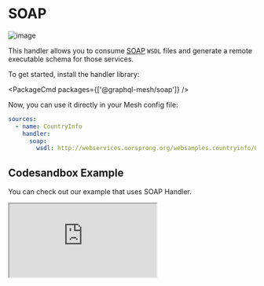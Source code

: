 
# SOAP

![image](https://user-images.githubusercontent.com/20847995/79220083-0a1d3a00-7e5c-11ea-9ac5-855428121143.png)

This handler allows you to consume [SOAP](https://soapui.org) `WSDL` files and generate a remote executable schema for those services.

To get started, install the handler library:

<PackageCmd packages={['@graphql-mesh/soap']} />

Now, you can use it directly in your Mesh config file:

```yaml {4-5}
sources:
  - name: CountryInfo
    handler:
      soap:
        wsdl: http://webservices.oorsprong.org/websamples.countryinfo/CountryInfoService.wso?WSDL
```

## Codesandbox Example

You can check out our example that uses SOAP Handler.

<iframe
  src="https://codesandbox.io/embed/github/Urigo/graphql-mesh/tree/master/examples/soap-country-info?fontsize=14&hidenavigation=1&theme=dark&module=%2F.meshrc.yml"
  className='mt-6 w-full h-[500px] rounded-md'
  title="country-info-example"
  allow="geolocation; microphone; camera; midi; vr; accelerometer; gyroscope; payment; ambient-light-sensor; encrypted-media; usb"
  sandbox="allow-modals allow-forms allow-popups allow-scripts allow-same-origin"
/>

## Config API Reference

{'@import ../generated-markdown/SoapHandler.generated.md'}
